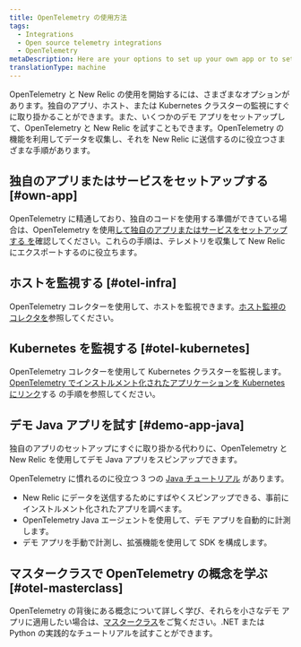 ```yaml
---
title: OpenTelemetry の使用方法
tags:
  - Integrations
  - Open source telemetry integrations
  - OpenTelemetry
metaDescription: Here are your options to set up your own app or to set up a demo app with OpenTelemetry and New Relic.
translationType: machine
---
```


OpenTelemetry と New Relic の使用を開始するには、さまざまなオプションがあります。独自のアプリ、ホスト、または Kubernetes クラスターの監視にすぐに取り掛かることができます。また、いくつかのデモ アプリをセットアップして、OpenTelemetry と New Relic を試すこともできます。OpenTelemetry の機能を利用してデータを収集し、それを New Relic に送信するのに役立つさまざまな手順があります。

## 独自のアプリまたはサービスをセットアップする [#own-app]

OpenTelemetry に精通しており、独自のコードを使用する準備ができている場合は、OpenTelemetry を使用[して独自のアプリまたはサービスをセットアップする を](/docs/more-integrations/open-source-telemetry-integrations/opentelemetry/get-started/opentelemetry-set-up-your-app)確認してください。これらの手順は、テレメトリを収集して New Relic にエクスポートするのに役立ちます。

## ホストを監視する [#otel-infra]

OpenTelemetry コレクターを使用して、ホストを監視できます。[ホスト監視のコレクタを](/docs/more-integrations/open-source-telemetry-integrations/opentelemetry/collector/opentelemetry-collector-infra-hosts)参照してください。

## Kubernetes を監視する [#otel-kubernetes]

OpenTelemetry コレクターを使用して Kubernetes クラスターを監視します。[OpenTelemetry でインストルメント化されたアプリケーションを Kubernetes にリンク](/docs/kubernetes-pixie/kubernetes-integration/advanced-configuration/link-otel-applications-kubernetes/)する の手順を参照してください。

## デモ Java アプリを試す [#demo-app-java]

独自のアプリのセットアップにすぐに取り掛かる代わりに、OpenTelemetry と New Relic を使用してデモ Java アプリをスピンアップできます。

OpenTelemetry に慣れるのに役立つ 3 つの [Java チュートリアル](/docs/more-integrations/open-source-telemetry-integrations/opentelemetry/get-started/opentelemetry-tutorial-java) があります。

* New Relic にデータを送信するためにすばやくスピンアップできる、事前にインストルメント化されたアプリを調べます。
* OpenTelemetry Java エージェントを使用して、デモ アプリを自動的に計測します。
* デモ アプリを手動で計測し、拡張機能を使用して SDK を構成します。

## マスタークラスで OpenTelemetry の概念を学ぶ [#otel-masterclass]

OpenTelemetry の背後にある概念について詳しく学び、それらを小さなデモ アプリに適用したい場合は、[マスタークラス](https://developer.newrelic.com/opentelemetry-masterclass)をご覧ください。.NET または Python の実践的なチュートリアルを試すことができます。
